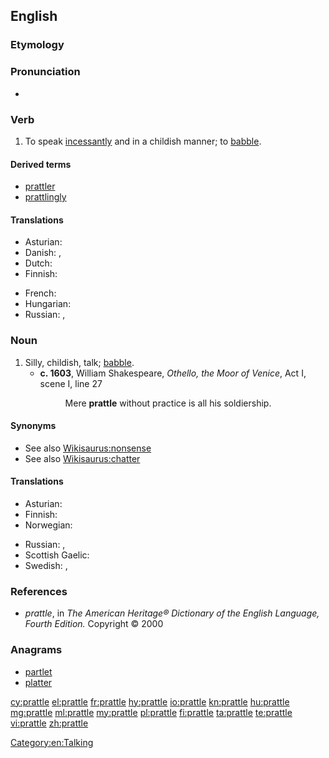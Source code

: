 ==English==

===Etymology===
{{suffix|prate|le|gloss2=early modern English frequentative suffix}}

===Pronunciation===
* {{rhymes|ætəl}}

===Verb===
{{en-verb|prattl|ing}}

# {{context|ambitransitive|lang=en}} To speak [[incessantly]] and in a childish manner; to [[babble]].


====Derived terms====
* [[prattler]]
* [[prattlingly]]

====Translations====
{{trans-top|to talk incessantly; to babble}}
* Asturian: {{t|ast|esbabayar}}
* Danish: {{t|da|plapre}}, {{t|da|pludre}}
* Dutch: {{t+|nl|ratelen}}
* Finnish: {{t|fi|pälättää}}
{{trans-mid}}
* French: {{t+|fr|bavarder}}
* Hungarian: {{t+|hu|csacsog}}
* Russian: {{t+|ru|лепетать|impf|tr=lepetátʹ|sc=Cyrl}}, {{t+|ru|болтать|impf|tr=boltátʹ|sc=Cyrl}}
{{trans-bottom}}

===Noun===
{{en-noun|-}}

# Silly, childish, talk; [[babble]].
#* '''c. 1603''', William Shakespeare, ''Othello, the Moor of Venice'', Act I, scene I, line 27
#*: Mere '''prattle''' without practice is all his soldiership.

====Synonyms====
* See also [[Wikisaurus:nonsense]]
* See also [[Wikisaurus:chatter]]

====Translations====
{{trans-top|babble}}
* Asturian: {{t|ast|esbabaye|m}}
* Finnish: {{t|fi|pälätys}}
* Norwegian: {{t+|no|bable}}
{{trans-mid}}
* Russian: {{t+|ru|лепет|m|tr=lépet|sc=Cyrl}}, {{t+|ru|болтовня|f|tr=boltovnjá|sc=Cyrl}}
* Scottish Gaelic: {{t|gd|goileam|m}}
* Swedish: {{t+|sv|pladder}}, {{t|sv|joller}}
{{trans-bottom}}

===References===
* ''prattle'', in ''The American Heritage® Dictionary of the English Language, Fourth Edition.'' Copyright © 2000

===Anagrams===
* [[partlet#English|partlet]]
* [[platter#English|platter]]

[[Category:en:Talking]]

[[cy:prattle]]
[[el:prattle]]
[[fr:prattle]]
[[hy:prattle]]
[[io:prattle]]
[[kn:prattle]]
[[hu:prattle]]
[[mg:prattle]]
[[ml:prattle]]
[[my:prattle]]
[[pl:prattle]]
[[fi:prattle]]
[[ta:prattle]]
[[te:prattle]]
[[vi:prattle]]
[[zh:prattle]]